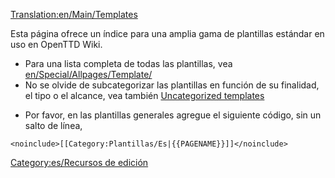 [[Translation:en/Main/Templates]]

Esta página ofrece un índice para una amplia gama de plantillas estándar en uso en OpenTTD Wiki.
* Para una lista completa de todas las plantillas, vea [[en/Special/Allpages/Template/]]
* No se olvide de subcategorizar las plantillas en función de su finalidad, el tipo o el alcance, vea también [[en/Special/Uncategorizedtemplates|Uncategorized templates]]

* Por favor, en las plantillas generales agregue el siguiente código, sin un salto de línea,
<pre>
<noinclude>[[Category:Plantillas/Es|{{PAGENAME}}]]</noinclude>
</pre>

[[Category:es/Recursos de edición]]